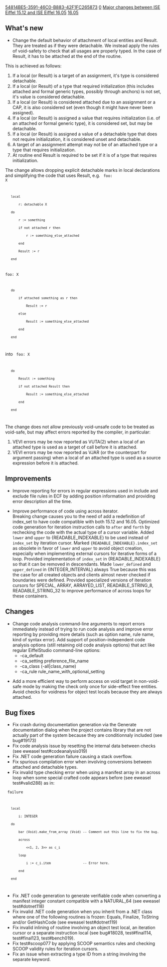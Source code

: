 [[Property:uuid|54814BE5-3591-46C0-B883-42F1FC265873]]
[[Property:weight|0]]
[[Property:title|Major changes between ISE Eiffel 15.12 and ISE Eiffel 16.05]]
[[Property:link_title|16.05]]
==What's new==
* Change the default behavior of attachment of local entities and Result. They are treated as if they were detachable. We instead apply the rules of void-safety to check that all usages are properly typed. In the case of Result, it has to be attached at the end of the routine.

This is achieved as follows:
# If a local (or Result) is a target of an assignment, it's type is considered detachable.
# If a local (or Result) of a type that required initialization (this includes attached and formal generic types, possibly through anchors) is not set, it's value is considered detachable.
# If a local (or Result) is considered attached due to an assignment or a CAP, it is also considered set (even though it might have never been assigned).
# If a local (or Result) is assigned a value that requires initialization (i.e. of an attached or formal generic type), it is considered set, but may be detachable.
# If a local (or Result) is assigned a value of a detachable type that does not require initialization, it is considered unset and detachable.
# A target of an assignment attempt may not be of an attached type or a type that requires initialization.
# At routine end Result is required to be set if it is of a type that requires initialization.

The change allows dropping explicit detachable marks in local declarations and simplifying the code that uses Result, e.g.
<code>
foo: X
    local
        r: detachable X
    do
        r := something
        if not attached r then
            r := something_else_attached
        end
        Result := r
    end

foo: X
    do
        if attached something as r then
            Result := r
        else
            Result := something_else_attached
        end
    end
</code>

into
<code>
foo: X
    do
        Result := something
        if not attached Result then
            Result := something_else_attached
        end
    end
</code>

The change does not allow previously void-unsafe code to be treated as void-safe, but may affect errors reported by the compiler, in particular:
# VEVI errors may be now reported as VUTA(2) when a local of an attached type is used as a target of call before it is attached.
# VEVI errors may be now reported as VJAR (or the counterpart for argument passing) when a local of an attached type is used as a source expression before it is attached.


==Improvements==
* Improve reporting for errors in regular expressions used in include and exclude file rules in ECF by adding position information and providing error description all the time.

* Improve performance of code using across iterator.<br/> Breaking change causes you to the need of add a redefinition of index_set to have code compatible with both 15.12 and 16.05. Optimized code generation for iteration instruction calls to <code>after</code> and <code>forth</code> by rechecking the code with the actual type of a cursor variable. Added <code>lower</code> and <code>upper</code> to {READABLE_INDEXABLE} to be used instead of <code>index_set</code> by iteration cursor. Marked <code>{READABLE_INDEXABLE}.index_set</code> as obsolete in favor of <code>lower</code> and <code>upper</code> to avoid object creation, especially when implementing external cursors for iterative forms of a loop. Provided implementation of <code>index_set</code> in {READABLE_INDEXABLE} so that it can be removed in descendants. Made <code>lower_defined</code> and <code>upper_defined</code> in {INTEGER_INTERVAL} always True because this was the case for all created objects and clients almost never checked if boundaries were defined. Provided specialized versions of iteration cursors for SPECIAL, ARRAY, ARRAYED_LIST, READABLE_STRING_8, READABLE_STRING_32 to improve performance of across loops for these containers.


==Changes==
* Change code analysis command-line arguments to report errors immediately instead of trying to run code analysis and improve error reporting by providing more details (such as option name, rule name, kind of syntax error). Add support of position-independent code analysis options (still retaining old code analysis options) that act like regular EiffelStudio command-line options:
** -ca_default
** -ca_setting preference_file_name
** -ca_class (-all|class_name)
** -ca_rule rule_name_with_optional_setting 

* Add a more efficient way to perform access on void target in non-void-safe mode by making the check only once for side-effect free entities. Avoid checks for voidness for object test locals because they are always attached.

==Bug fixes==
* Fix crash during documentation generation via the Generate documentation dialog when the project contains library that are not actually part of the system because they are conditionnaly included (see bug#19173)
* Fix code analysis issue by resetting the internal data between checks (see eweasel test#codeanalysis019)
* Fix .NET code generation failure causing a stack overflow.
* Fix spurious compilation error when involving conversions between attached and detachable types.
* Fix invalid type checking error when using a manifest array in an across loop when some special crafted code appears before (see eweasel test#valid288) as in:

<code>
failure
    local
        i: INTEGER
    do
        bar (Void).make_from_array (Void) -- Comment out this line to fix the bug.
        across
            <<1, 2, 3>> as c_i
        loop
            i := c_i.item                 -- Error here.
        end
    end
</code>

* Fix .NET code generation to generate verifiable code when converting a manifest integer constant compatible with a NATURAL_64 (see eweasel test#dotnet118)
* Fix invalid .NET code generation when you inherit from a .NET class where one of the following routines is frozen: Equals, Finalize, ToString and/or GetHashCode (see eweasel test#dotnet119)
* Fix invalid inlining of routine involving an object test local, an iteration cursor or a separate instruction local (see bug#18028, test#final114, test#final123, test#bench019).
* Fix test#scoop077 by applying SCOOP semantics rules and checking SCOOP validity rules for iteration cursors.
* Fix an issue when extracting a type ID from a string involving the separate keyword.

